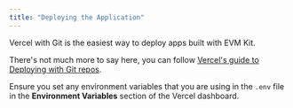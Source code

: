 ```yaml
---
title: "Deploying the Application"
---
```


Vercel with Git is the easiest way to deploy apps built with EVM Kit.

There's not much more to say here, you can follow
[Vercel's guide to Deploying with Git repos](https://vercel.com/docs/concepts/deployments/git#deploying-a-git-repository).

Ensure you set any environment variables that you are using in the `.env` file in the **Environment Variables** section of the Vercel dashboard.
